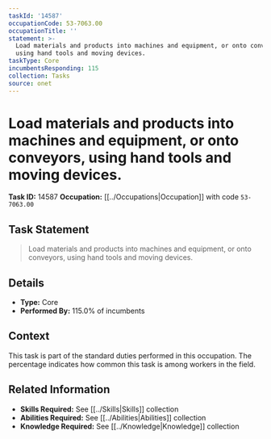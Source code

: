```yaml
---
taskId: '14587'
occupationCode: 53-7063.00
occupationTitle: ''
statement: >-
  Load materials and products into machines and equipment, or onto conveyors,
  using hand tools and moving devices.
taskType: Core
incumbentsResponding: 115
collection: Tasks
source: onet
---
```

# Load materials and products into machines and equipment, or onto conveyors, using hand tools and moving devices.

**Task ID:** 14587
**Occupation:** [[../Occupations|Occupation]] with code `53-7063.00`

## Task Statement

> Load materials and products into machines and equipment, or onto conveyors, using hand tools and moving devices.

## Details

- **Type:** Core
- **Performed By:** 115.0% of incumbents

## Context

This task is part of the standard duties performed in this occupation. The percentage indicates how common this task is among workers in the field.

## Related Information

- **Skills Required:** See [[../Skills|Skills]] collection
- **Abilities Required:** See [[../Abilities|Abilities]] collection
- **Knowledge Required:** See [[../Knowledge|Knowledge]] collection
